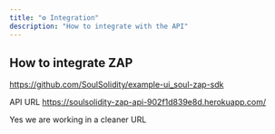 ```yaml
---
title: "⚙️ Integration"
description: "How to integrate with the API"
---
```


## How to integrate ZAP

https://github.com/SoulSolidity/example-ui_soul-zap-sdk

API URL
https://soulsolidity-zap-api-902f1d839e8d.herokuapp.com/

Yes we are working in a cleaner URL
